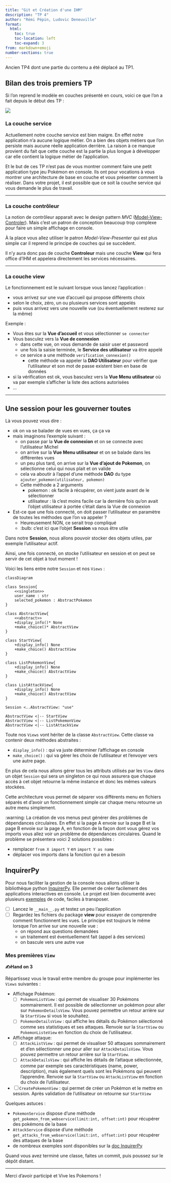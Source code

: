 ```yaml
---
title: "Git et Création d'une IHM"
description: "TP 4"
author: "Rémi Pépin, Ludovic Deneuville"
format:
  html:
    toc: true
    toc-location: left
    toc-expand: 3
from: markdown+emoji
number-sections: true
---
```


::: callout-note
Ancien TP4 dont une partie du contenu a été déplacé au TP1.
:::


## Bilan des trois premiers TP 

Si l'on reprend le modèle en couches présenté en cours, voici ce que l'on a fait depuis le début des TP :

![](img/TP4_couches.jpg)

### La couche service

Actuellement notre couche service est bien maigre. En effet notre application n'a aucune logique métier. On a bien des objets métiers que l'on persiste mais aucune réelle application derrière. La raison à ce manque provient du fait que cette couche est la partie la plus longue à développer car elle contient la logique métier de l'application. 

Et le but de ces TP n'est pas de vous montrer comment faire une petit application type jeu Pokémon en console. Ils ont pour vocations à vous montrer une architecture de base en couche et vous présenter comment la réaliser. Dans votre projet, il est possible que ce soit la couche service qui vous demande le plus de travail.

---

### La couche contrôleur

La notion de contrôleur apparait avec le design pattern *MVC* ([Model-View-Controler](https://fr.wikipedia.org/wiki/Mod%C3%A8le-vue-contr%C3%B4leur)). Mais c'est un patron de conception beaucoup trop complexe pour faire un simple affichage en console. 

À la place vous allez utiliser le patron *Model-View-Presenter* qui est plus simple car il reprend le principe de couches qui se succèdent.

Il n'y aura donc pas de couche **Controleur** mais une couche **View** qui fera office d'IHM et appelera directement les services nécessaires.

---

### La couche view

Le fonctionnement est le suivant lorsque vous lancez l'application : 

* vous arrivez sur une vue d'accueil qui propose différents choix
* selon le choix, zéro, un ou plusieurs services sont appelés
* puis vous arrivez vers une nouvelle vue (ou éventuellement resterez sur la même)

Exemple : 

* Vous êtes sur la **Vue d'accueil** et vous sélectionner `se connecter`
* Vous basculez vers la **Vue de connexion**
    * dans cette vue, on vous demande de saisir user et password
    * une fois la saisie terminée, le **Service des utilisateur** va être appelé
    * ce service a une méthode `verification_connexion()`
        * cette méthode va appeler la **DAO Utilisateur** pour vérifier que l'utilisateur et son mot de passe existent bien en base de données
* si la vérification est ok, vous basculez vers la **Vue Menu utilisateur** où va par exemple s'afficher la liste des actions autorisées
* ...

---

##  Une session pour les gouverner toutes

Là vous pouvez vous dire : 

* ok on va se balader de vues en vues, ça ça va
* mais imaginons l'exemple suivant :
    * on passe par la **Vue de connexion** et on se connecte avec l'utilisateur Michel
    * on arrive sur la **Vue Menu utilisateur** et on se balade dans les différentes vues
    * un peu plus tard, on arrive sur la **Vue d'ajout de Pokemon**, on sélectionne celui qui nous plait et on valide
    * cela va aboutir à l'appel d'une méthode **DAO** du type `ajouter_pokemon(utilisateur, pokemon)`
    * Cette méthode a 2 arguments
        * pokemon : ok facile à récupérer, on vient juste avant de le sélectionner
        * utilisateur : là c'est moins facile car la dernière fois qu'on avait l'objet utilisateur à portée c'était dans la Vue de connexion
* Est-ce que une fois connecté, on doit passer l'utilisateur en paramètre de toutes les méthodes que l'on va appeler ?
    * Heureusement NON, ce serait trop compliqué
    * :bulb: c'est ici que l'objet **Session** va nous être utile

Dans notre **Session**, nous allons pouvoir stocker des objets utiles, par exemple l'utilisateur actif. 

Ainsi, une fois connecté, on stocke l'utilisateur en session et on peut se servir de cet objet à tout moment !

Voici les liens entre notre `Session` et nos `Views` :

```mermaid
classDiagram

class Session{
	<<singleton>>
	user_name : str
	selected_pokemon : AbstractPokemon
}

class AbstractView{
	<<abstract>>
	+display_info()* None
	+make_choice()* AbstractView
}

class StartView{
	+display_info() None
	+make_choice() AbstractView
}

class ListPokemonView{
	+display_info() None
	+make_choice() AbstractView
}

class ListAttackView{
	+display_info() None
	+make_choice() AbstractView
}

Session <..AbstractView: "use"

AbstractView <|-- StartView
AbstractView <|-- ListPokemonView
AbstractView <|-- ListAttackView
```

Toute nos `Views` vont hériter de la classe `AbstractView`. Cette classe va contenir deux méthodes abstraites :

- `display_info()` : qui va juste déterminer l'affichage en console
- `make_choice()` : qui va gérer les choix de l'utilisateur et l'envoyer vers une autre page.

En plus de cela nous allons gérer tous les attributs utilisés par les `View` dans un objet `Session` qui sera un singleton ce qui nous assurera que chaque accès à cet objet retourne la même instance et donc les mêmes valeurs stockées.

Cette architecture vous permet de séparer vos différents menu en fichiers séparés et d'avoir un fonctionnement simple car chaque menu retourne un autre menu simplement.

:warning: La création de vos menus peut générer des problèmes de dépendances circulaires. En effet si la page A envoie sur la page B et la page B envoie sur la page A, en fonction de la façon dont vous gérez vos imports vous allez voir un problème de dépendances circulaires. Quand le problème se présentera voici 2 solutions possibles : 

* remplacer `from X import Y` en `import Y as name`
* déplacer vos imports dans la fonction qui en a besoin

##  InquirerPy 

Pour nous faciliter la gestion de la console nous allons utiliser la bibliothèque python [InquirerPy](https://inquirerpy.readthedocs.io/en/latest/). Elle permet de créer facilement des applications interactives en console. Le projet est bien documenté avec plusieurs [exemples](https://github.com/kazhala/InquirerPy/tree/master/examples) de code, faciles à transposer.

* [ ] Lancez le `__main__.py` et testez un peu l'application
* [ ] Regardez les fichiers du package **view** pour essayer de comprendre comment fonctionnent les vues. Le principe est toujours le même lorsque l'on arrive sur une nouvelle vue : 
    * on répond aux questions demandées
    * un traitement est éventuellement fait (appel à des services)
    * on bascule vers une autre vue


### Mes premières `View`

**✍Hand on 3**

Répartissez vous le travail entre membre du groupe pour implémenter les `Views` suivantes :

* Affichage Pokémon:
  * [ ] `PokemonListView` : qui permet de visualiser 30 Pokémons sommairement. Il est possible de sélectionner un pokémon pour aller sur `PokemonDetailsView`.  Vous pouvez permettre un retour arrière sur la `StartView` si vous le souhaitez.
  * [ ] `PokemonDetailsView` : qui affiche les détails du Pokémon sélectionné comme ses statistiques et ses attaques. Renvoie sur la `StartView` ou `PokemonListeView` en fonction du choix de l'utilisateur.
* Affichage attaque:
  * [ ] `AttackListView` :  qui permet de visualiser 50 attaques sommairement et d'en sélectionner une pour aller sur `AttackDetailsView`.  Vous pouvez permettre un retour arrière sur la `StartView`.
  * [ ] `AttackDetailsView` : qui affiche les détails de l'attaque sélectionnée, comme par exemple ses caractéristiques (name, power, description), mais également quels sont les Pokémons qui peuvent l'apprendre. Renvoie sur la `StartView` ou `AttackListView` en fonction du choix de l'utilisateur.
* [ ] `CreatePokemonView` : qui permet de créer un Pokémon et le mettre en session. Après validation de l'utilisateur on retourne sur `StartView`



Quelques astuces :

- `PokemonService` dispose d'une méthode `get_pokemon_from_webservice(limit:int, offset:int)` pour récupérer des pokémons de la base
- `AttackService` dispose d'une méthode `get_attacks_from_webservice(limit:int, offset:int)` pour récupérer des attaques de la base
- de nombreux exemples sont disponibles sur la [doc InquirerPy](https://inquirerpy.readthedocs.io/en/latest/pages/prompts/list.html)


Quand vous avez terminé une classe, faites un commit, puis poussez sur le dépôt distant.

---

Merci d'avoir participé et Vive les Pokemons !